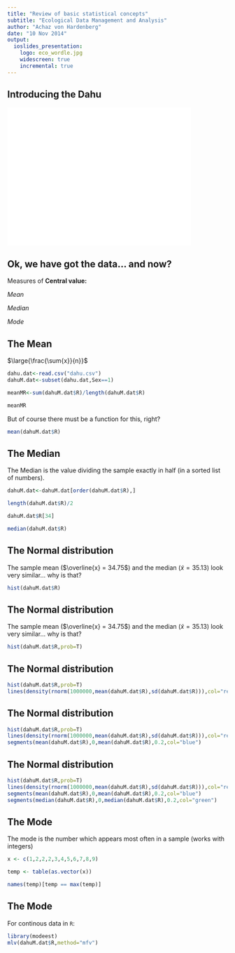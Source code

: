 ```yaml
---
title: "Review of basic statistical concepts"
subtitle: "Ecological Data Management and Analysis"
author: "Achaz von Hardenberg"
date: "10 Nov 2014"
output:
  ioslides_presentation:
    logo: eco_wordle.jpg
    widescreen: true
    incremental: true
---  
```


## Introducing the Dahu
  
<iframe width="420" height="315" src="//www.youtube.com/embed/BBMVraJZoAU" frameborder="0" allowfullscreen></iframe>  
   
## Ok, we have got the data... and now? {.build}

Measures of **Central value:**

*Mean*  

*Median*

*Mode*

## The Mean {.build}

$\large{\frac{\sum{x}}{n}}$    

```r
dahu.dat<-read.csv("dahu.csv")
dahuM.dat<-subset(dahu.dat,Sex==1)
```

```r
meanMR<-sum(dahuM.dat$R)/length(dahuM.dat$R)
```

```r
meanMR
``` 
But of course there must be a function for this, right?  
```r
mean(dahuM.dat$R)
```

## The Median {.build}  

The Median is the value dividing the sample exactly in half (in a sorted list of numbers).

```r
dahuM.dat<-dahuM.dat[order(dahuM.dat$R),]
```
 
```r
length(dahuM.dat$R)/2
```

```r
dahuM.dat$R[34]
```

```r
median(dahuM.dat$R)
```

## The Normal distribution {.build} 

The sample mean ($\overline{x} = 34.75$) and the median ($\tilde{x} = 35.13$) look very similar... why is that?  

```r
hist(dahuM.dat$R)
```

## The Normal distribution

The sample mean ($\overline{x} = 34.75$) and the median ($\tilde{x} = 35.13$) look very similar... why is that?  

```r
hist(dahuM.dat$R,prob=T)
```


## The Normal distribution

```r
hist(dahuM.dat$R,prob=T)
lines(density(rnorm(1000000,mean(dahuM.dat$R),sd(dahuM.dat$R))),col="red")
```

## The Normal distribution

```r
hist(dahuM.dat$R,prob=T)
lines(density(rnorm(1000000,mean(dahuM.dat$R),sd(dahuM.dat$R))),col="red")
segments(mean(dahuM.dat$R),0,mean(dahuM.dat$R),0.2,col="blue")
```

## The Normal distribution

```r
hist(dahuM.dat$R,prob=T)
lines(density(rnorm(1000000,mean(dahuM.dat$R),sd(dahuM.dat$R))),col="red")
segments(mean(dahuM.dat$R),0,mean(dahuM.dat$R),0.2,col="blue")
segments(median(dahuM.dat$R),0,median(dahuM.dat$R),0.2,col="green")
```

## The Mode {.build}

The mode is the number which appears most often in a sample (works with integers)
```r
x <- c(1,2,2,2,3,4,5,6,7,8,9)
```

```r
temp <- table(as.vector(x))
```

```r
names(temp)[temp == max(temp)]
```

## The Mode {.build}  

For continous data in `R`: 
```r
library(modeest)
mlv(dahuM.dat$R,method="mfv")
```


